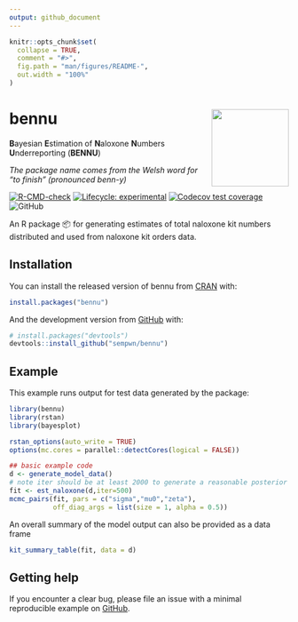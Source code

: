 ```yaml
---
output: github_document
---
```


<!-- README.md is generated from README.Rmd. Please edit that file -->

```r
knitr::opts_chunk$set(
  collapse = TRUE,
  comment = "#>",
  fig.path = "man/figures/README-",
  out.width = "100%"
)
```

# bennu <img src="man/figures/logo.png" align="right" height="139" />

**B**ayesian **E**stimation of **N**aloxone **N**umbers **U**nderreporting (**BENNU**)

*The package name comes from the Welsh word for "to finish" (pronounced benn-y)*

  <!-- badges: start -->
  [![R-CMD-check](https://github.com/sempwn/bennu/actions/workflows/R-CMD-check.yaml/badge.svg)](https://github.com/sempwn/bennu/actions/workflows/R-CMD-check.yaml)
   [![Lifecycle: experimental](https://img.shields.io/badge/lifecycle-experimental-orange.svg)](https://lifecycle.r-lib.org/articles/stages.html#experimental)
     [![Codecov test coverage](https://codecov.io/gh/sempwn/bennu/branch/main/graph/badge.svg)](https://app.codecov.io/gh/sempwn/bennu?branch=main)
   ![GitHub](https://img.shields.io/github/license/sempwn/bennu?style=plastic)
  <!-- badges: end -->


An R package 📦 for generating estimates of total naloxone kit numbers distributed and used from naloxone kit orders data.

## Installation

You can install the released version of bennu from [CRAN](https://CRAN.R-project.org) with:

``` r
install.packages("bennu")
```

And the development version from [GitHub](https://github.com/) with:

``` r
# install.packages("devtools")
devtools::install_github("sempwn/bennu")
```
## Example

This example runs output for test data generated by the package:

```r
library(bennu)
library(rstan)
library(bayesplot)

rstan_options(auto_write = TRUE)
options(mc.cores = parallel::detectCores(logical = FALSE))

## basic example code
d <- generate_model_data()
# note iter should be at least 2000 to generate a reasonable posterior sample
fit <- est_naloxone(d,iter=500)
mcmc_pairs(fit, pars = c("sigma","mu0","zeta"),
           off_diag_args = list(size = 1, alpha = 0.5))
```

An overall summary of the model output can also be provided as a data frame

```r
kit_summary_table(fit, data = d)
```

## Getting help

If you encounter a clear bug, please file an issue with a minimal reproducible example on [GitHub](https://github.com/sempwn/bennu/issues). 


